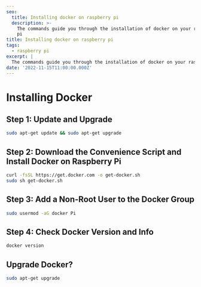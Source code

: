 ```yaml
---
seo:
  title: Installing docker on raspberry pi
  description: >-
    The commands guide you through the installation of docker on your raspberry
    pi
title: Installing docker on raspberry pi
tags:
  - raspberry pi
excerpt: |
  The commands guide you through the installation of docker on your raspberry pi
date: '2022-11-15T11:00:00.000Z'
---
```


# Installing Docker

## Step 1: Update and Upgrade

```bash
sudo apt-get update && sudo apt-get upgrade
```

## Step 2: Download the Convenience Script and Install Docker on Raspberry Pi

```bash
curl -fsSL https://get.docker.com -o get-docker.sh
sudo sh get-docker.sh
```

## Step 3: Add a Non-Root User to the Docker Group

```bash
sudo usermod -aG docker Pi
```

## Step 4: Check Docker Version and Info

```bash
docker version
```

## Upgrade Docker?

```bash
sudo apt-get upgrade
```
